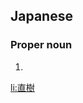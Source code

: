 ==Japanese==
{{ja-kanjitab|なお|き}}

===Proper noun===
{{ja-pos|proper|なおき}}

# {{given name|male|lang=ja|sort=なおき}}

[[li:直樹]]